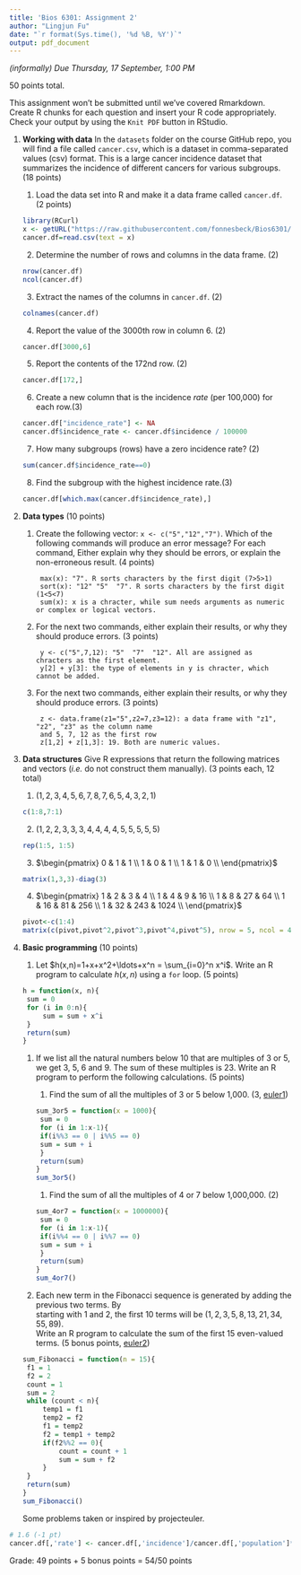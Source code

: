 ```yaml
---
title: 'Bios 6301: Assignment 2'
author: "Lingjun Fu"
date: "`r format(Sys.time(), '%d %B, %Y')`"
output: pdf_document
---
```


*(informally) Due Thursday, 17 September, 1:00 PM*

50 points total.

This assignment won't be submitted until we've covered Rmarkdown.
Create R chunks for each question and insert your R code appropriately.
Check your output by using the `Knit PDF` button in RStudio.

1. **Working with data** In the `datasets` folder on the course GitHub repo, you will find a file called `cancer.csv`, which is a dataset in comma-separated values (csv) format. This is a large cancer incidence dataset that summarizes the incidence of different cancers for various subgroups. (18 points)

    1. Load the data set into R and make it a data frame called `cancer.df`. (2 points)
```r
library(RCurl)
x <- getURL("https://raw.githubusercontent.com/fonnesbeck/Bios6301/master/datasets/cancer.csv")
cancer.df=read.csv(text = x)
```
    2. Determine the number of rows and columns in the data frame. (2)
```r
nrow(cancer.df)
ncol(cancer.df)
```
    3. Extract the names of the columns in `cancer.df`. (2)
```r
colnames(cancer.df)
```
    4. Report the value of the 3000th row in column 6. (2)
```r
cancer.df[3000,6]
```
    5. Report the contents of the 172nd row. (2)
```r
cancer.df[172,]
```
    6. Create a new column that is the incidence *rate* (per 100,000) for each row.(3)
```r
cancer.df["incidence_rate"] <- NA
cancer.df$incidence_rate <- cancer.df$incidence / 100000
```
    7. How many subgroups (rows) have a zero incidence rate? (2)
```r
sum(cancer.df$incidence_rate==0)
```
    8. Find the subgroup with the highest incidence rate.(3)
```r
cancer.df[which.max(cancer.df$incidence_rate),]
```
2. **Data types** (10 points)

    1. Create the following vector: `x <- c("5","12","7")`. Which of the following commands will produce an error message? For each command, Either explain why they should be errors, or explain the non-erroneous result. (4 points)

            max(x): "7". R sorts characters by the first digit (7>5>1)
            sort(x): "12" "5"  "7". R sorts characters by the first digit (1<5<7)
            sum(x): x is a chracter, while sum needs arguments as numeric or complex or logical vectors.

    2. For the next two commands, either explain their results, or why they should produce errors. (3 points)

            y <- c("5",7,12): "5"  "7"  "12". All are assigned as chracters as the first element.
            y[2] + y[3]: the type of elements in y is chracter, which cannot be added.

    3. For the next two commands, either explain their results, or why they should produce errors. (3 points)

            z <- data.frame(z1="5",z2=7,z3=12): a data frame with "z1", "z2", "z3" as the column name  
            and 5, 7, 12 as the first row
            z[1,2] + z[1,3]: 19. Both are numeric values.

3. **Data structures** Give R expressions that return the following matrices and vectors (*i.e.* do not construct them manually). (3 points each, 12 total)

    1. $(1,2,3,4,5,6,7,8,7,6,5,4,3,2,1)$
```r
c(1:8,7:1)
```    
    2. $(1,2,2,3,3,3,4,4,4,4,5,5,5,5,5)$
```r
rep(1:5, 1:5)
```  
    3. $\begin{pmatrix}
      0 & 1 & 1  \\
      1 & 0 & 1  \\
      1 & 1 & 0  \\
    \end{pmatrix}$
```r
matrix(1,3,3)-diag(3)
```
    4. $\begin{pmatrix}
      1 & 2 & 3 & 4 \\
      1 & 4 & 9 & 16 \\
      1 & 8 & 27 & 64  \\
      1 & 16 & 81 & 256 \\
      1 & 32 & 243 & 1024  \\
    \end{pmatrix}$
```r
pivot<-c(1:4)
matrix(c(pivot,pivot^2,pivot^3,pivot^4,pivot^5), nrow = 5, ncol = 4, byrow = T)
```
4. **Basic programming** (10 points)

    1. Let $h(x,n)=1+x+x^2+\ldots+x^n = \sum_{i=0}^n x^i$. Write an R program to calculate $h(x,n)$ using a `for` loop. (5 points)
```r
h = function(x, n){
    sum = 0
    for (i in 0:n){
        sum = sum + x^i
    }
    return(sum)
}
```
    1. If we list all the natural numbers below 10 that are multiples of 3 or 5, we get 3, 5, 6 and 9. The sum of these multiples is 23. Write an R program to perform the following calculations. (5 points)

        1. Find the sum of all the multiples of 3 or 5 below 1,000. (3, [euler1])
```r
sum_3or5 = function(x = 1000){
    sum = 0
    for (i in 1:x-1){
        if(i%%3 == 0 | i%%5 == 0)
        sum = sum + i
    }
    return(sum)
}
sum_3or5()
```

        1. Find the sum of all the multiples of 4 or 7 below 1,000,000. (2)
```r
sum_4or7 = function(x = 1000000){
    sum = 0
    for (i in 1:x-1){
        if(i%%4 == 0 | i%%7 == 0)
        sum = sum + i
    }
    return(sum)
}
sum_4or7()
```

    1. Each new term in the Fibonacci sequence is generated by adding the previous two terms. By  
    starting with 1 and 2, the first 10 terms will be $(1, 2, 3, 5, 8, 13, 21, 34, 55, 89)$.  
    Write an R program to calculate the sum of the first 15 even-valued terms. (5 bonus points, [euler2])
```r
sum_Fibonacci = function(n = 15){
    f1 = 1
    f2 = 2
    count = 1
    sum = 2
    while (count < n){
        temp1 = f1
        temp2 = f2
        f1 = temp2
        f2 = temp1 + temp2
        if(f2%%2 == 0){
            count = count + 1
            sum = sum + f2
        }
    }
    return(sum)
}
sum_Fibonacci()
```
Some problems taken or inspired by projecteuler.

[euler1]:https://projecteuler.net/problem=1
[euler2]: https://projecteuler.net/problem=2


```r
# 1.6 (-1 pt)
cancer.df[,'rate'] <- cancer.df[,'incidence']/cancer.df[,'population']*100000
```

Grade:
49 points + 5 bonus points = 54/50 points